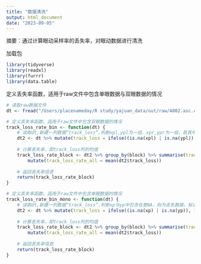 ```yaml
---
title: "数据清洗"
output: html_document
date: "2023-09-05"
---
```

摘要：通过计算眼动采样率的丢失率，对眼动数据进行清洗

加载包
```r
library(tidyverse)
library(readxl)
library(furrr)
library(data.table)
```

定义丢失率函数，适用于raw文件中包含单眼数据与双眼数据的情况
```r
# 读取raw数据文件
dt <- fread("/Users/placenameday/R study/yajuan_data/out/raw/A002.asc.csv")

# 定义丢失率函数，适用于raw文件中包含双眼数据的情况
track_loss_rate_bin <- function(dt) {
    # 读取dt,新建一列数据“track_loss”,判断xpl,ypl为一组，xpr,ypr为一组，若其中两组中都包含NA，则为丢失数据，标记为1，否则为0
    dt2 <- dt %>% mutate(track_loss = ifelse((is.na(xpl) | is.na(ypl)) & (is.na(xpr) | is.na(ypr)), 1, 0))
    
    # 计算丢失率，即track_loss列的均值
    track_loss_rate_block <- dt2 %>% group_by(block) %>% summarise(track_loss_rate_block = mean(track_loss)) %>%
        mutate(track_loss_rate_all = mean(dt2$track_loss))
    
    # 返回丢失率信息
    return(track_loss_rate_block)
}

# 定义丢失率函数，适用于raw文件中包含单眼数据的情况
track_loss_rate_bin_mono <- function(dt) {
    # 读取dt,新建一列数据“track_loss”,判断xp与yp中包含任意NA，则为丢失数据，标记为1，否则为0
    dt2 <- dt %>% mutate(track_loss = ifelse((is.na(xp) | is.na(yp)), 1, 0))
    
    # 计算丢失率，即track_loss列的均值
    track_loss_rate_block <- dt2 %>% group_by(block) %>% summarise(track_loss_rate_block = mean(track_loss)) %>%
        mutate(track_loss_rate_all = mean(dt2$track_loss))
    
    # 返回丢失率信息
    return(track_loss_rate_block)
}
```



